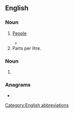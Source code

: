 {{also|PPL}}
==English==

===Noun===
{{en-plural noun}}

# {{lb|en|informal|internet|text messaging}} [[people|People]]
#* {{quote-newsgroup|author=Steve Wall|title=internet mailing summary|date=25 November 1985|newsgroup=net.general|passage=Here's my promised posting of internetwork mailing.. There was a HUGE amount of mail in response to the original posting.. '''ppl''' are really interested in this... It took me 3 days to sort out all the mail... 8-)}}
# Parts per litre.

===Noun===
{{en-noun}}

# {{lb|en|linguistics}} {{abbreviation of|participle}}

===Anagrams===
* {{anagrams|en|LPP}}

[[Category:English abbreviations]]